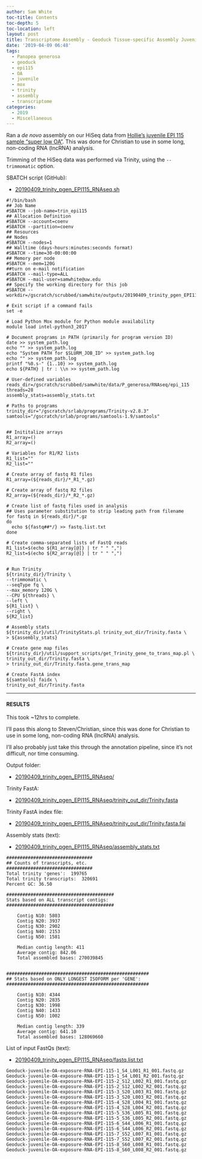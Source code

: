 ```yaml
---
author: Sam White
toc-title: Contents
toc-depth: 5
toc-location: left
layout: post
title: Transcriptome Assembly - Geoduck Tissue-specific Assembly Juvenile Super Low OA EPI115 with HiSeq Data on Mox
date: '2019-04-09 06:48'
tags:
  - Panopea generosa
  - geoduck
  - epi115
  - OA
  - juvenile
  - mox
  - trinity
  - assembly
  - transcriptome
categories:
  - 2019
  - Miscellaneous
---
```

Ran a _de novo_ assembly on our HiSeq data from [Hollie's juvenile EPI 115 sample "super low OA"](https://github.com/hputnam/project_juvenile_geoduck_OA/blob/master/Setup_Notes/Sample_List.csv). This was done for Christian to use in some long, non-coding RNA (lncRNA) analysis.

Trimming of the HiSeq data was performed via Trinity, using the `--trimmomatic` option.

SBATCH script (GitHub):

- [20190409_trinity_pgen_EPI115_RNAseq.sh](https://github.com/RobertsLab/sams-notebook/blob/master/sbatch_scripts/20190409_trinity_pgen_EPI115_RNAseq.sh)

```shell
#!/bin/bash
## Job Name
#SBATCH --job-name=trin_epi115
## Allocation Definition
#SBATCH --account=coenv
#SBATCH --partition=coenv
## Resources
## Nodes
#SBATCH --nodes=1
## Walltime (days-hours:minutes:seconds format)
#SBATCH --time=30-00:00:00
## Memory per node
#SBATCH --mem=120G
##turn on e-mail notification
#SBATCH --mail-type=ALL
#SBATCH --mail-user=samwhite@uw.edu
## Specify the working directory for this job
#SBATCH --workdir=/gscratch/scrubbed/samwhite/outputs/20190409_trinity_pgen_EPI115_RNAseq

# Exit script if a command fails
set -e

# Load Python Mox module for Python module availability
module load intel-python3_2017

# Document programs in PATH (primarily for program version ID)
date >> system_path.log
echo "" >> system_path.log
echo "System PATH for $SLURM_JOB_ID" >> system_path.log
echo "" >> system_path.log
printf "%0.s-" {1..10} >> system_path.log
echo ${PATH} | tr : \\n >> system_path.log

# User-defined variables
reads_dir=/gscratch/scrubbed/samwhite/data/P_generosa/RNAseq/epi_115
threads=28
assembly_stats=assembly_stats.txt

# Paths to programs
trinity_dir="/gscratch/srlab/programs/Trinity-v2.8.3"
samtools="/gscratch/srlab/programs/samtools-1.9/samtools"


## Inititalize arrays
R1_array=()
R2_array=()

# Variables for R1/R2 lists
R1_list=""
R2_list=""

# Create array of fastq R1 files
R1_array=(${reads_dir}/*_R1_*.gz)

# Create array of fastq R2 files
R2_array=(${reads_dir}/*_R2_*.gz)

# Create list of fastq files used in analysis
## Uses parameter substitution to strip leading path from filename
for fastq in ${reads_dir}/*.gz
do
  echo ${fastq##*/} >> fastq.list.txt
done

# Create comma-separated lists of FastQ reads
R1_list=$(echo ${R1_array[@]} | tr " " ",")
R2_list=$(echo ${R2_array[@]} | tr " " ",")


# Run Trinity
${trinity_dir}/Trinity \
--trimmomatic \
--seqType fq \
--max_memory 120G \
--CPU ${threads} \
--left \
${R1_list} \
--right \
${R2_list}

# Assembly stats
${trinity_dir}/util/TrinityStats.pl trinity_out_dir/Trinity.fasta \
> ${assembly_stats}

# Create gene map files
${trinity_dir}/util/support_scripts/get_Trinity_gene_to_trans_map.pl \
trinity_out_dir/Trinity.fasta \
> trinity_out_dir/Trinity.fasta.gene_trans_map

# Create FastA index
${samtools} faidx \
trinity_out_dir/Trinity.fasta
```

---

#### RESULTS

This took ~12hrs to complete.

I'll pass this along to Steven/Christian, since this was done for Christian to use in some long, non-coding RNA (lncRNA) analysis.

I'll also probably just take this through the annotation pipeline, since it's not difficult, nor time consuming.

Output folder:

- [20190409_trinity_pgen_EPI115_RNAseq/](http://gannet.fish.washington.edu/Atumefaciens/20190409_trinity_pgen_EPI115_RNAseq/)

Trinity FastA:

- [20190409_trinity_pgen_EPI115_RNAseq/trinity_out_dir/Trinity.fasta](http://gannet.fish.washington.edu/Atumefaciens/20190409_trinity_pgen_EPI115_RNAseq/trinity_out_dir/Trinity.fasta)

Trinity FastA index file:

- [20190409_trinity_pgen_EPI115_RNAseq/trinity_out_dir/Trinity.fasta.fai](http://gannet.fish.washington.edu/Atumefaciens/20190409_trinity_pgen_EPI115_RNAseq/trinity_out_dir/Trinity.fasta.fai)


Assembly stats (text):

- [20190409_trinity_pgen_EPI115_RNAseq/assembly_stats.txt](http://gannet.fish.washington.edu/Atumefaciens/20190409_trinity_pgen_EPI115_RNAseq/assembly_stats.txt)

```
################################
## Counts of transcripts, etc.
################################
Total trinity 'genes':	199765
Total trinity transcripts:	320691
Percent GC: 36.50

########################################
Stats based on ALL transcript contigs:
########################################

	Contig N10: 5803
	Contig N20: 3937
	Contig N30: 2902
	Contig N40: 2153
	Contig N50: 1581

	Median contig length: 411
	Average contig: 842.06
	Total assembled bases: 270039845


#####################################################
## Stats based on ONLY LONGEST ISOFORM per 'GENE':
#####################################################

	Contig N10: 4344
	Contig N20: 2835
	Contig N30: 1998
	Contig N40: 1433
	Contig N50: 1002

	Median contig length: 339
	Average contig: 641.10
	Total assembled bases: 128069660

```


List of input FastQs (text):

- [20190409_trinity_pgen_EPI115_RNAseq/fastq.list.txt](http://gannet.fish.washington.edu/Atumefaciens/20190409_trinity_pgen_EPI115_RNAseq/fastq.list.txt)

```
Geoduck-juvenile-OA-exposure-RNA-EPI-115-1_S4_L001_R1_001.fastq.gz
Geoduck-juvenile-OA-exposure-RNA-EPI-115-1_S4_L001_R2_001.fastq.gz
Geoduck-juvenile-OA-exposure-RNA-EPI-115-2_S12_L002_R1_001.fastq.gz
Geoduck-juvenile-OA-exposure-RNA-EPI-115-2_S12_L002_R2_001.fastq.gz
Geoduck-juvenile-OA-exposure-RNA-EPI-115-3_S20_L003_R1_001.fastq.gz
Geoduck-juvenile-OA-exposure-RNA-EPI-115-3_S20_L003_R2_001.fastq.gz
Geoduck-juvenile-OA-exposure-RNA-EPI-115-4_S28_L004_R1_001.fastq.gz
Geoduck-juvenile-OA-exposure-RNA-EPI-115-4_S28_L004_R2_001.fastq.gz
Geoduck-juvenile-OA-exposure-RNA-EPI-115-5_S36_L005_R1_001.fastq.gz
Geoduck-juvenile-OA-exposure-RNA-EPI-115-5_S36_L005_R2_001.fastq.gz
Geoduck-juvenile-OA-exposure-RNA-EPI-115-6_S44_L006_R1_001.fastq.gz
Geoduck-juvenile-OA-exposure-RNA-EPI-115-6_S44_L006_R2_001.fastq.gz
Geoduck-juvenile-OA-exposure-RNA-EPI-115-7_S52_L007_R1_001.fastq.gz
Geoduck-juvenile-OA-exposure-RNA-EPI-115-7_S52_L007_R2_001.fastq.gz
Geoduck-juvenile-OA-exposure-RNA-EPI-115-8_S60_L008_R1_001.fastq.gz
Geoduck-juvenile-OA-exposure-RNA-EPI-115-8_S60_L008_R2_001.fastq.gz
```
